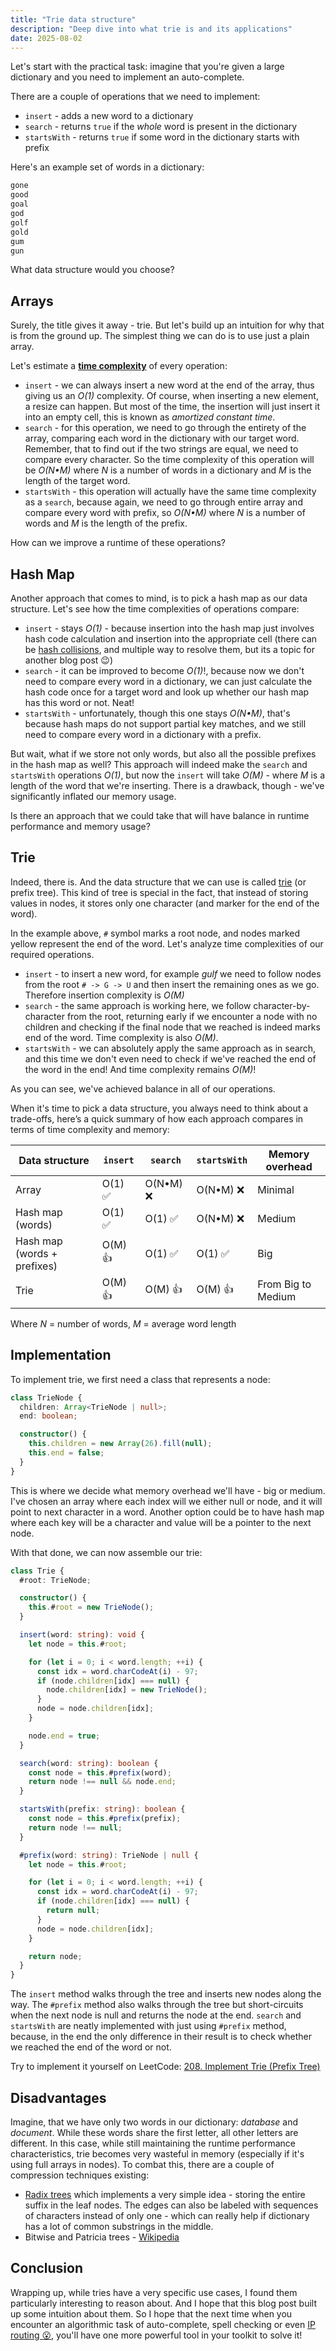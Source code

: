 ```yaml
---
title: "Trie data structure"
description: "Deep dive into what trie is and its applications"
date: 2025-08-02
---
```




Let's start with the practical task: imagine that you're given a large dictionary
and you need to implement an auto-complete.

There are a couple of operations that we need to implement:

- `insert` - adds a new word to a dictionary
- `search` - returns `true` if the _whole_ word is present in the dictionary
- `startsWith` - returns `true` if some word in the dictionary starts with prefix

Here's an example set of words in a dictionary:

```txt
gone
good
goal
god
golf
gold
gum
gun
```

What data structure would you choose?

## Arrays

Surely, the title gives it away - trie. But let's build up an intuition
for why that is from the ground up. The simplest thing we can do is to use just a
plain array.

Let's estimate a [**time complexity**](https://en.wikipedia.org/wiki/Time_complexity)
of every operation:

- `insert` - we can always insert a new word at the end of the array, thus giving
  us an _O(1)_ complexity. Of course, when inserting a new element, a resize can happen.
  But most of the time, the insertion will just insert it into an empty cell, this is
  known as _amortized constant time_.
- `search` - for this operation, we need to go through the entirety of the array,
  comparing each word in the dictionary with our target word. Remember, that to find
  out if the two strings are equal, we need to compare every character. So the time
  complexity of this operation will be _O(N•M)_ where _N_ is a number of words in a
  dictionary and _M_ is the length of the target word.
- `startsWith` - this operation will actually have the same time complexity as a
  `search`, because again, we need to go through entire array and compare every word
  with prefix, so _O(N•M)_ where _N_ is a number of words and _M_ is the length of the
  prefix.

<Figure caption="Dictionary example based on array">
  <DictionaryArrayExample class="mx-auto max-w-[350px]" />
</Figure>

How can we improve a runtime of these operations?

## Hash Map

Another approach that comes to mind, is to pick a hash map as our data structure. Let's
see how the time complexities of operations compare:

- `insert` - stays _O(1)_ - because insertion into the hash map just involves hash code
  calculation and insertion into the appropriate cell (there can be
  [hash collisions](https://en.wikipedia.org/wiki/Hash_collision), and multiple way to
  resolve them, but its a topic for another blog post 😉)
- `search` - it can be improved to become _O(1)_!, because now we don't need to compare
  every word in a dictionary, we can just calculate the hash code once for a target word
  and look up whether our hash map has this word or not. Neat!
- `startsWith` - unfortunately, though this one stays _O(N•M)_, that's because hash maps
  do not support partial key matches, and we still need to compare every word in a
  dictionary with a prefix.

<Figure caption="Dictionary example based on hash map">
  <DictionaryHashmapExample class="mx-auto max-w-[400px]" />
</Figure>

But wait, what if we store not only words, but also all the possible prefixes in the hash
map as well? This approach will indeed make the `search` and `startsWith` operations _O(1)_,
but now the `insert` will take _O(M)_ - where _M_ is a length of the word that we're
inserting. There is a drawback, though - we've significantly inflated our memory usage.

Is there an approach that we could take that will have balance in runtime performance and
memory usage?

## Trie

Indeed, there is. And the data structure that we can use is called [trie](https://en.wikipedia.org/wiki/Trie)
(or prefix tree). This kind of tree is special in the fact, that instead of storing values
in nodes, it stores only one character (and marker for the end of the word).

<Figure caption="Dictionary example based on trie">
  <TrieExample class="mx-auto max-w-[540px]" />
</Figure>

In the example above, `#` symbol marks a root node, and nodes marked yellow represent the
end of the word. Let's analyze time
complexities of our required operations.

- `insert` - to insert a new word, for example _gulf_ we need to follow nodes from the root
  `# -> G -> U` and then insert the remaining ones as we go. Therefore insertion complexity is
  _O(M)_
- `search` - the same approach is working here, we follow character-by-character from the root,
  returning early if we encounter a node with no children and checking if the final node that we
  reached is indeed marks end of the word. Time complexity is also _O(M)_.
- `startsWith` - we can absolutely apply the same approach as in search, and this time we don't
  even need to check if we've reached the end of the word in the end! And time complexity remains
  _O(M)_!

As you can see, we've achieved balance in all of our operations.

When it's time to pick a data structure, you always need to think about a trade-offs,
here’s a quick summary of how each approach compares in terms of time complexity and memory:

| Data structure              | `insert` | `search`  | `startsWith` | Memory overhead    |
| --------------------------- | -------- | --------- | ------------ | ------------------ |
| Array                       | O(1) ✅  | O(N•M) ❌ | O(N•M) ❌    | Minimal            |
| Hash map (words)            | O(1) ✅  | O(1) ✅   | O(N•M) ❌    | Medium             |
| Hash map (words + prefixes) | O(M) 👍  | O(1) ✅   | O(1) ✅      | Big                |
| Trie                        | O(M) 👍  | O(M) 👍   | O(M) 👍      | From Big to Medium |

Where _N_ = number of words, _M_ = average word length

## Implementation

To implement trie, we first need a class that represents a node:

```typescript
class TrieNode {
  children: Array<TrieNode | null>;
  end: boolean;

  constructor() {
    this.children = new Array(26).fill(null);
    this.end = false;
  }
}
```

This is where we decide what memory overhead we'll have - big or medium.
I've chosen an array where each index will we either null or node, and it will point to
next character in a word. Another option could be to have hash map where each key will be
a character and value will be a pointer to the next node.

With that done, we can now assemble our trie:

```typescript
class Trie {
  #root: TrieNode;

  constructor() {
    this.#root = new TrieNode();
  }

  insert(word: string): void {
    let node = this.#root;

    for (let i = 0; i < word.length; ++i) {
      const idx = word.charCodeAt(i) - 97;
      if (node.children[idx] === null) {
        node.children[idx] = new TrieNode();
      }
      node = node.children[idx];
    }

    node.end = true;
  }

  search(word: string): boolean {
    const node = this.#prefix(word);
    return node !== null && node.end;
  }

  startsWith(prefix: string): boolean {
    const node = this.#prefix(prefix);
    return node !== null;
  }

  #prefix(word: string): TrieNode | null {
    let node = this.#root;

    for (let i = 0; i < word.length; ++i) {
      const idx = word.charCodeAt(i) - 97;
      if (node.children[idx] === null) {
        return null;
      }
      node = node.children[idx];
    }

    return node;
  }
}
```

The `insert` method walks through the tree and inserts new nodes along the way.
The `#prefix` method also walks through the tree but short-circuits when the
next node is null and returns the node at the end. `search` and `startsWith` are
neatly implemented with just using `#prefix` method, because, in the end the only
difference in their result is to check whether we reached the end of the word or not.

Try to implement it yourself on LeetCode:
[208. Implement Trie (Prefix Tree)](https://leetcode.com/problems/implement-trie-prefix-tree/)

## Disadvantages

Imagine, that we have only two words in our dictionary: _database_ and _document_.
While these words share the first letter, all other letters are different.
In this case, while still maintaining the runtime performance characteristics, trie
becomes very wasteful in memory (especially if it's using full arrays in nodes).
To combat this, there are a couple of compression techniques existing:

- [Radix trees](https://en.wikipedia.org/wiki/Radix_tree) which implements a very
  simple idea - storing the entire suffix in the leaf nodes. The edges can also be
  labeled with sequences of characters instead of only one - which can really help
  if dictionary has a lot of common substrings in the middle.
- Bitwise and Patricia trees - [Wikipedia](https://en.wikipedia.org/wiki/Trie#Implementation_strategies)

## Conclusion

Wrapping up, while tries have a very specific use cases, I found them particularly interesting
to reason about. And I hope that this blog post built up some intuition about them.
So I hope that the next time when you encounter an algorithmic task of auto-complete,
spell checking or even [IP routing 😮](https://en.wikipedia.org/wiki/Longest_prefix_match),
you'll have one more powerful tool in your toolkit to solve it!
